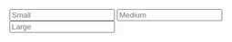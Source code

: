 <SpaceBetween direction='vertical'>
  <Input 
    placeholder='Small'
    size='sm'
  />
  <Input 
    placeholder='Medium'
    size='md'
  />
  <Input 
    placeholder='Large'
    size='lg'
  />
</SpaceBetween>
